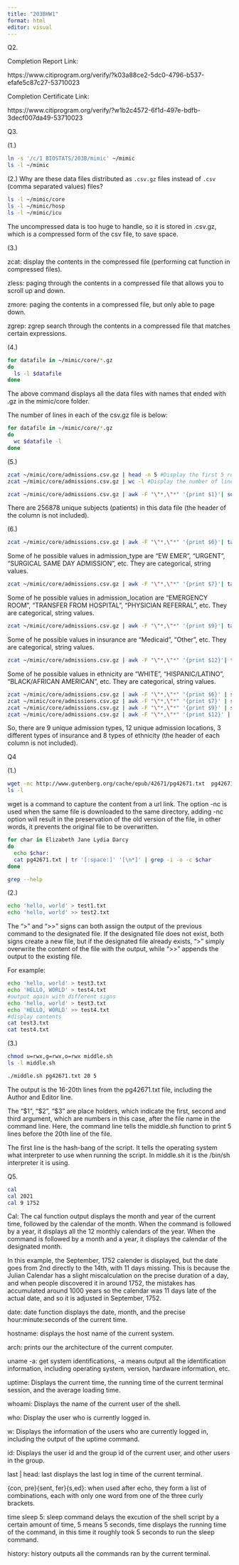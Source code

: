 ---
title: "203BHW1"
format: html
editor: visual
---

Q2.

Completion Report Link:

https://www.citiprogram.org/verify/?k03a88ce2-5dc0-4796-b537-efafe5c87c27-53710023

Completion Certificate Link:

https://www.citiprogram.org/verify/?w1b2c4572-6f1d-497e-bdfb-3decf007da49-53710023

Q3.

(1.)

```{bash}
ln -s '/c/1 BIOSTATS/203B/mimic' ~/mimic
ls -l ~/mimic
```

(2.) Why are these data files distributed as `.csv.gz` files instead of `.csv` (comma separated values) files?

```{bash}
ls -l ~/mimic/core
ls -l ~/mimic/hosp
ls -l ~/mimic/icu
```

The uncompressed data is too huge to handle, so it is stored in .csv.gz, which is a compressed form of the csv file, to save space.

(3.)

zcat: display the contents in the compressed file (performing cat function in compressed files).

zless: paging through the contents in a compressed file that allows you to scroll up and down.

zmore: paging the contents in a compressed file, but only able to page down.

zgrep: zgrep search through the contents in a compressed file that matches certain expressions.

(4.)

```{bash}
for datafile in ~/mimic/core/*.gz
do
  ls -l $datafile
done

```

The above command displays all the data files with names that ended with .gz in the mimic/core folder.

The number of lines in each of the csv.gz file is below:

```{bash}
for datafile in ~/mimic/core/*.gz
do
  wc $datafile -l
done
```

(5.)

```{bash}
zcat ~/mimic/core/admissions.csv.gz | head -n 5 #Display the first 5 row
zcat ~/mimic/core/admissions.csv.gz | wc -l #Display the number of lines
```

```{bash}
zcat ~/mimic/core/admissions.csv.gz | awk -F "\"*,\"*" '{print $1}'| sort | uniq -c |wc -l 
```

There are 256878 unique subjects (patients) in this data file (the header of the column is not included).

(6.)

```{bash}
zcat ~/mimic/core/admissions.csv.gz | awk -F "\"*,\"*" '{print $6}'| tail -n 10
```

Some of he possible values in admission_type are "EW EMER", "URGENT", "SURGICAL SAME DAY ADMISSION", etc. They are categorical, string values.

```{bash}
zcat ~/mimic/core/admissions.csv.gz | awk -F "\"*,\"*" '{print $7}'| tail -n 10
```

Some of he possible values in admission_location are "EMERGENCY ROOM", "TRANSFER FROM HOSPITAL", "PHYSICIAN REFERRAL", etc. They are categorical, string values.

```{bash}
zcat ~/mimic/core/admissions.csv.gz | awk -F "\"*,\"*" '{print $9}'| tail -n 10
```

Some of he possible values in insurance are "Medicaid", "Other", etc. They are categorical, string values.

```{bash}
zcat ~/mimic/core/admissions.csv.gz | awk -F "\"*,\"*" '{print $12}'| tail -n 10
```

Some of he possible values in ethnicity are "WHITE", "HISPANIC/LATINO", "BLACK/AFRICAN AMERICAN", etc. They are categorical, string values.

```{bash}
zcat ~/mimic/core/admissions.csv.gz | awk -F "\"*,\"*" '{print $6}' | sort | uniq -c |wc -l #unique count of admission_type
zcat ~/mimic/core/admissions.csv.gz | awk -F "\"*,\"*" '{print $7}' | sort | uniq -c |wc -l #unique count of admission_location
zcat ~/mimic/core/admissions.csv.gz | awk -F "\"*,\"*" '{print $9}' | sort | uniq -c |wc -l #unique count of insurance
zcat ~/mimic/core/admissions.csv.gz | awk -F "\"*,\"*" '{print $12}' | sort | uniq -c |wc -l #unique count of ethncity
```

So, there are 9 unique admission types, 12 unique admission locations, 3 different types of insurance and 8 types of ethnicity (the header of each column is not included).

Q4

(1.)

```{bash}
wget -nc http://www.gutenberg.org/cache/epub/42671/pg42671.txt  pg42671.txt
ls -l
```

wget is a command to capture the content from a url link. The option -nc is used when the same file is downloaded to the same directory, adding -nc option will result in the preservation of the old version of the file, in other words, it prevents the original file to be overwritten.

```{bash}
for char in Elizabeth Jane Lydia Darcy
do
  echo $char:
  cat pg42671.txt | tr '[:space:]' '[\n*]' | grep -i -o -c $char
done
```

```{bash}
grep --help
```

(2.)

```{bash}
echo 'hello, world' > test1.txt
echo 'hello, world' >> test2.txt
```

The "\>" and "\>\>" signs can both assign the output of the previous command to the designated file. If the designated file does not exist, both signs create a new file, but if the designated file already exists, "\>" simply overwrite the content of the file with the output, while "\>\>" appends the output to the existing file.

For example:

```{bash}
echo 'hello, world' > test3.txt
echo 'HELLO, WORLD' > test4.txt
#output again with different signs
echo 'hello, world' > test3.txt
echo 'HELLO, WORLD' >> test4.txt
#display contents
cat test3.txt
cat test4.txt
```

(3.)

```{bash}
chmod u=rwx,g=rwx,o=rwx middle.sh
ls -l middle.sh
```

```{bash}
./middle.sh pg42671.txt 20 5
```

The output is the 16-20th lines from the pg42671.txt file, including the Author and Editor line.

The "\$1", "\$2", "\$3" are place holders, which indicate the first, second and third argument, which are numbers in this case, after the file name in the command line. Here, the command line tells the middle.sh function to print 5 lines before the 20th line of the file.

The first line is the hash-bang of the script. It tells the operating system what interpreter to use when running the script. In middle.sh it is the /bin/sh interpreter it is using.

Q5.

```{bash}
cal
cal 2021
cal 9 1752
```

Cal: The cal function output displays the month and year of the current time, followed by the calendar of the month. When the command is followed by a year, it displays all the 12 monthly calendars of the year. When the command is followed by a month and a year, it displays the calendar of the designated month.

In this example, the September, 1752 calender is displayed, but the date goes from 2nd directly to the 14th, with 11 days missing. This is because the Julian Calendar has a slight miscalculation on the precise duration of a day, and when people discovered it in around 1752, the mistakes has accumulated around 1000 years so the calendar was 11 days late of the actual date, and so it is adjusted in September, 1752.

date: date function displays the date, month, and the precise hour:minute:seconds of the current time.

hostname: displays the host name of the current system.

arch: prints our the architecture of the current computer.

uname -a: get system identifications, -a means output all the identification information, including operating system, version, hardware information, etc.

uptime: Displays the current time, the running time of the current terminal session, and the average loading time.

whoami: Displays the name of the current user of the shell.

who: Display the user who is currently logged in.

w: Displays the information of the users who are currently logged in, including the output of the uptime command.

id: Displays the user id and the group id of the current user, and other users in the group.

last \| head: last displays the last log in time of the current terminal.

{con, pre}{sent, fer}{s,ed}: when used after echo, they form a list of combinations, each with only one word from one of the three curly brackets.

time sleep 5: sleep command delays the excution of the shell script by a certain amount of time, 5 means 5 seconds, time displays the running time of the command, in this time it roughly took 5 seconds to run the sleep command.

history: history outputs all the commands ran by the current terminal.
